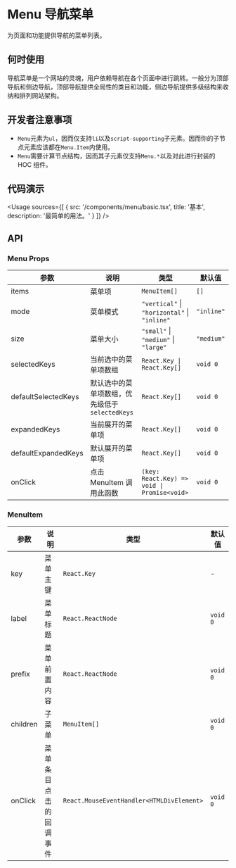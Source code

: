 
# Menu 导航菜单

为页面和功能提供导航的菜单列表。

## 何时使用

导航菜单是一个网站的灵魂，用户依赖导航在各个页面中进行跳转。一般分为顶部导航和侧边导航，顶部导航提供全局性的类目和功能，侧边导航提供多级结构来收纳和排列网站架构。

## 开发者注意事项

- `Menu`元素为`ul`，因而仅支持`li`以及`script-supporting`子元素。因而你的子节点元素应该都在`Menu.Item`内使用。
- `Menu`需要计算节点结构，因而其子元素仅支持`Menu.*`以及对此进行封装的 HOC 组件。

## 代码演示

<Usage
  sources={[
    {
      src: '/components/menu/basic.tsx',
      title: '基本',
      description: '最简单的用法。'
    }
  ]}
/>

## API

### Menu Props

| 参数                | 说明                                           | 类型                                         | 默认值     |
| ------------------- | ---------------------------------------------- | -------------------------------------------- | ---------- |
| items               | 菜单项                                         | `MenuItem[]`                                 | `[]`       |
| mode                | 菜单模式                                       | `"vertical"` \| `"horizontal"` \| `"inline"` | `"inline"` |
| size                | 菜单大小                                       | `"small"` \| `"medium"` \| `"large"`         | `"medium"` |
| selectedKeys        | 当前选中的菜单项数组                           | `React.Key \| React.Key[]`                   | `void 0`   |
| defaultSelectedKeys | 默认选中的菜单项数组，优先级低于`selectedKeys` | `React.Key[]`                                | `void 0`   |
| expandedKeys        | 当前展开的菜单项                               | `React.Key[]`                                | `void 0`   |
| defaultExpandedKeys | 默认展开的菜单项                               | `React.Key[]`                                | `void 0`   |
| onClick             | 点击 MenuItem 调用此函数                       | `(key: React.Key) => void \| Promise<void>`  | `void 0`   |

### MenuItem

| 参数     | 说明                   | 类型                                      | 默认值   |
| -------- | ---------------------- | ----------------------------------------- | -------- |
| key      | 菜单主键               | `React.Key`                               | -        |
| label    | 菜单标题               | `React.ReactNode`                         | `void 0` |
| prefix   | 菜单前置内容           | `React.ReactNode`                         | `void 0` |
| children | 子菜单                 | `MenuItem[]`                              | `void 0` |
| onClick  | 菜单条目点击的回调事件 | `React.MouseEventHandler<HTMLDivElement>` | `void 0` |
